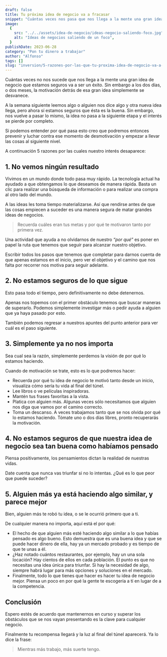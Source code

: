 ```yaml
---
draft: false
title: Tu próxima idea de negocio va a fracasar
snippet: "Cuántas veces nos pasa que nos llega a la mente una gran idea de negocio que estamos seguros va a ser un éxito, sin embargo a los dos días, o dos meses, la motivación detrás de esa gran idea simplemente se desvanece. A la semana siguiente leemos algo o alguien nos dice algo y lo mismo."
image:
  {
    src: "../../assets/idea-de-negocio/ideas-negocio-saliendo-foco.jpg",
    alt: "Ideas de negocios saliendo de un foco",
  }
publishDate: 2023-06-28
category: "Pon tu dinero a trabajar"
author: "Alfonso"
tags: []
slug: "inversion/5-razones-por-las-que-tu-proxima-idea-de-negocio-va-a-fracasar"
---
```


Cuántas veces no nos sucede que nos llega a la mente una gran idea de negocio que estamos seguros va a ser un éxito. Sin embargo a los dos días, o dos meses, la motivación detrás de esa gran idea simplemente se desvanece.

A la semana siguiente leemos algo o alguien nos dice algo y otra nueva idea llega, pero ahora sí estamos seguros que ésta es la buena. Sin embargo, nos vuelve a pasar lo mismo, la idea no pasa a la siguiente etapa y el interés se pierde por completo.

Si podemos entender por qué pasa esto creo que podremos entonces prevenir y luchar contra ese momento de desmotivación y empezar a llevar las cosas al siguiente nivel.

A continuación 5 razones por las cuales nuestro interés desaparece:

## 1. No vemos ningún resultado

Vivimos en un mundo donde todo pasa muy rápido. La tecnología actual ha ayudado a que obtengamos lo que deseamos de manera rápida. Basta un clic para realizar una búsqueda de información o para realizar una compra al otro lado del mundo.

A las ideas les toma tiempo materializarse. Así que rendirse antes de que las cosas empiecen a suceder es una manera segura de matar grandes ideas de negocios.

> Recuerda cuáles eran tus metas y por qué te motivaron tanto por primera vez.

Una actividad que ayuda a no olvidarnos de nuestro _“por qué”_ es poner en papel la ruta que tenemos que seguir para alcanzar nuestro objetivo.

Escribir todos los pasos que tenemos que completar para darnos cuenta de que apenas estamos en el inicio, pero ver el objetivo y el camino que nos falta por recorrer nos motiva para seguir adelante.

## 2. No estamos seguros de lo que sigue

Esto pasa todo el tiempo, pero definitivamente no debe detenernos.

Apenas nos topemos con el primer obstáculo tenemos que buscar maneras de superarlo. Podemos simplemente investigar más o pedir ayuda a alguien que ya haya pasado por esto.

También podemos regresar a nuestros apuntes del punto anterior para ver cuál es el paso siguiente.

## 3. Simplemente ya no nos importa

Sea cual sea la razón, simplemente perdemos la visión de por qué lo estamos haciendo.

Cuando de motivación se trate, esto es lo que podremos hacer:

- Recuerda por qué tu idea de negocio te motivó tanto desde un inicio, visualiza cómo sería tu vida al final del túnel.
- Lee libros o ve películas inspiradoras.
- Mantén tus frases favoritas a la vista.
- Platica con alguien más. Algunas veces sólo necesitamos que alguien nos diga que vamos por el camino correcto.
- Toma un descanso. A veces trabajamos tanto que se nos olvida por qué lo estamos haciendo. Tómate uno o dos días libres, pronto recuperarás la motivación.

## 4. No estamos seguros de que nuestra idea de negocio sea tan buena como habíamos pensado

Piensa positivamente, los pensamientos dictan la realidad de nuestras vidas.

Date cuenta que nunca vas triunfar si no lo intentas. ¿Qué es lo que peor que puede suceder?

## 5. Alguien más ya está haciendo algo similar, y parece mejor

Bien, alguien más te robó tu idea, o se le ocurrió primero que a ti.

De cualquier manera no importa, aquí está el por qué:

- El hecho de que alguien más esté haciendo algo similar a lo que habías pensado es algo bueno. Esto demuestra que es una buena idea y que se puede hacer dinero de ella, hay ya un mercado probado y es tiempo de que te unas a él.
- ¿Haz notado cuántos restaurantes, por ejemplo, hay un una sola locación? Hay cientos de ellos en cada población. El punto es que no necesitas una idea única para triunfar. Si hay la necesidad de algo, siempre habrá lugar para más opciones y soluciones en el mercado.
- Finalmente, todo lo que tienes que hacer es hacer tu idea de negocio mejor. Piensa un poco en por qué la gente te escogería a tí en lugar de a la competencia.

## Conclusión

Espero estés de acuerdo que mantenernos en curso y superar los obstáculos que se nos vayan presentando es la clave para cualquier negocio.

Finalmente tu recompensa llegará y la luz al final del túnel aparecerá. Ya lo dice la frase:

> Mientras más trabajo, más suerte tengo.
